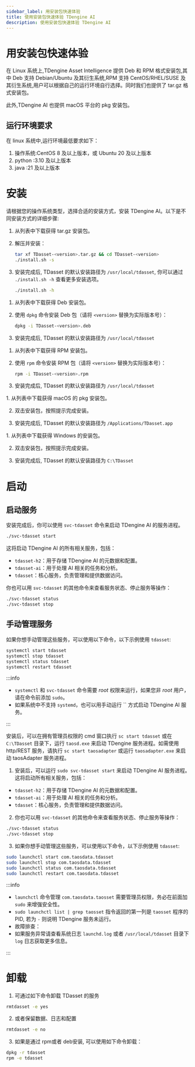 ```yaml
---
sidebar_label: 用安装包快速体验
title: 使用安装包快速体验 TDengine AI
description: 使用安装包快速体验 TDengine AI
---
```



# 用安装包快速体验

在 Linux 系统上,TDengine Asset Intelligence 提供 Deb 和 RPM 格式安装包,其中 Deb 支持 Debian/Ubuntu 及其衍生系统,RPM 支持 CentOS/RHEL/SUSE 及其衍生系统,用户可以根据自己的运行环境自行选择。同时我们也提供了 tar.gz 格式安装包。

此外,TDengine AI 也提供 macOS 平台的 pkg 安装包。

## 运行环境要求

在 linux 系统中,运行环境最低要求如下：
1. 操作系统:CentOS 8 及以上版本，或 Ubuntu 20 及以上版本
2. python :3.10 及以上版本
3. java :21 及以上版本

# 安装
请根据您的操作系统类型，选择合适的安装方式，安装 TDengine AI。以下是不同安装方式的详细步骤:
<Tabs>

  <TabItem label="tar.gz 安装" value="tar">

1. 从列表中下载获得 tar.gz 安装包。

2. 解压并安装：

   ```bash
   tar xf TDasset-<version>.tar.gz && cd TDasset-<version>
   ./install.sh -s
   ```
3. 安装完成后, TDasset 的默认安装路径为 `/usr/local/tdasset`,
   你可以通过 `./install.sh -h` 查看更多安装选项。

   ```bash
   ./install.sh -h
   ```

  </TabItem>
  <TabItem label="Deb 安装" value="deb">
  
1. 从列表中下载获得 Deb 安装包。

2. 使用 `dpkg` 命令安装 Deb 包（请将 `<version>` 替换为实际版本号）：

   ```bash
   dpkg -i TDasset-<version>.deb
   ```
3. 安装完成后, TDasset 的默认安装路径为 `/usr/local/tdasset`
  </TabItem>

  <TabItem label="RPM 安装" value="rpm">

1. 从列表中下载获得 RPM 安装包。

2. 使用 `rpm` 命令安装 RPM 包（请将 `<version>` 替换为实际版本号）：

   ```bash
   rpm -i TDasset-<version>.rpm
   ```
3. 安装完成后, TDasset 的默认安装路径为 `/usr/local/tdasset`

  </TabItem>

  <TabItem label="macOS 安装" value="macos">
1. 从列表中下载获得 macOS 的 pkg 安装包。

2. 双击安装包，按照提示完成安装。

3. 安装完成后, TDasset 的默认安装路径为 `/Applications/TDasset.app`

  </TabItem>
  <TabItem label="Windows 安装" value="windows">
1. 从列表中下载获得 Windows 的安装包。

2. 双击安装包，按照提示完成安装。 

3. 安装完成后, TDasset 的默认安装路径为 `C:\TDasset`

  </TabItem>
</Tabs>

# 启动
<Tabs>
<TabItem label="Linux 系统" value="linux">

## 启动服务
安装完成后，你可以使用 `svc-tdasset` 命令来启动 TDengine AI 的服务进程。

 ```bash
./svc-tdasset start 
```
这将启动 TDengine AI 的所有相关服务，包括：
- `tdasset-h2`：用于存储 TDengine AI 的元数据和配置。
- `tdasset-ai`：用于处理 AI 相关的任务和分析。
- `tdasset`：核心服务，负责管理和提供数据访问。

你也可以用 `svc-tdasset` 的其他命令来查看服务状态、停止服务等操作：

```bash
./svc-tdasset status
./svc-tdasset stop
``` 

## 手动管理服务
如果你想手动管理这些服务，可以使用以下命令，以下示例使用 `tdasset`:
```bash
systemctl start tdasset
systemctl stop tdasset
systemctl status tdasset
systemctl restart tdasset
```

:::info

- `systemctl` 和 `svc-tdasset` 命令需要 _root_ 权限来运行，如果您非 _root_ 用户，请在命令前添加 `sudo`。
- 如果系统中不支持 `systemd`，也可以用手动运行 `` 方式启动 TDengine AI 服务。

:::

</TabItem>

<TabItem label="Windows 系统" value="windows">

安装后，可以在拥有管理员权限的 cmd 窗口执行 `sc start tdasset` 或在 `C:\TDasset` 目录下，运行 `taosd.exe` 来启动 TDengine 服务进程。如需使用 http/REST 服务，请执行 `sc start taosadapter` 或运行 `taosadapter.exe` 来启动 taosAdapter 服务进程。

</TabItem>

<TabItem label="macOS 系统" value="macos">

1. 安装后，可以运行 `sudo svc-tdasset start` 来启动 TDengine AI 服务进程。这将启动所有相关服务，包括：
- `tdasset-h2`：用于存储 TDengine AI 的元数据和配置。
- `tdasset-ai`：用于处理 AI 相关的任务和分析。
- `tdasset`：核心服务，负责管理和提供数据访问。

2. 你也可以用 `svc-tdasset` 的其他命令来查看服务状态、停止服务等操作：

```bash
./svc-tdasset status
./svc-tdasset stop
``` 

3. 如果你想手动管理这些服务，可以使用以下命令，以下示例使用 `tdasset`:

```bash
sudo launchctl start com.taosdata.tdasset
sudo launchctl stop com.taosdata.tdasset
sudo launchctl status com.taosdata.tdasset
sudo launchctl restart com.taosdata.tdasset
```

:::info

- `launchctl` 命令管理 `com.taosdata.taosset` 需要管理员权限，务必在前面加 `sudo` 来增强安全性。
- `sudo launchctl list | grep taosset` 指令返回的第一列是 `taosset` 程序的 PID, 若为 `-` 则说明 TDengine 服务未运行。
- 故障排查：
- 如果服务异常请查看系统日志 `launchd.log` 或者 `/usr/local/tdasset` 目录下 `log` 日志获取更多信息。

:::

</TabItem>
</Tabs>

# 卸载
1. 可通过如下命令卸载 TDasset 的服务

 ```bash
rmtdasset -e yes
```
2. 或者保留数据、日志和配置
 ```bash
rmtdasset -e no
```
3. 如果是通过 rpm或者 deb安装, 可以使用如下命令卸载：

```bash
dpkg -r tdasset
rpm -e tdasset
```
